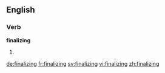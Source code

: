 ==English==

===Verb===
'''finalizing'''

# {{present participle of|finalize}}

[[de:finalizing]]
[[fr:finalizing]]
[[sv:finalizing]]
[[vi:finalizing]]
[[zh:finalizing]]
